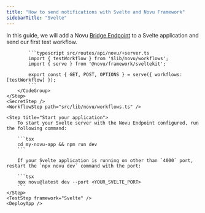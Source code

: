 ```yaml
---
title: "How to send notifications with Svelte and Novu Framework"
sidebarTitle: "Svelte"
---
```



In this guide, we will add a Novu [Bridge Endpoint](/concepts/endpoint) to a Svelte application and send our first test workflow.

<Steps>
    <LocalStudio />
    <PackagesStep />
    <Step title="Add a Novu API Endpoint">
        <CodeGroup>

            ```typescript src/routes/api/novu/+server.ts
            import { testWorkflow } from '$lib/novu/workflows';
            import { serve } from '@novu/framework/sveltekit';

            export const { GET, POST, OPTIONS } = serve({ workflows: [testWorkflow] });
            ```
        </CodeGroup>
    </Step>
    <SecretStep />
    <WorkflowStep path="src/lib/novu/workflows.ts" />

    <Step title="Start your application">
        To start your Svelte server with the Novu Endpoint configured, run the following command:

        ```tsx
        cd my-novu-app && npm run dev
        ```

        If your Svelte application is running on other than `4000` port, restart the `npx novu dev` command with the port:

        ```tsx
        npx novu@latest dev --port <YOUR_SVELTE_PORT>
        ```
    </Step>
    <TestStep framework="Svelte" />
    <DeployApp />

</Steps>

<NextStepsStep />
